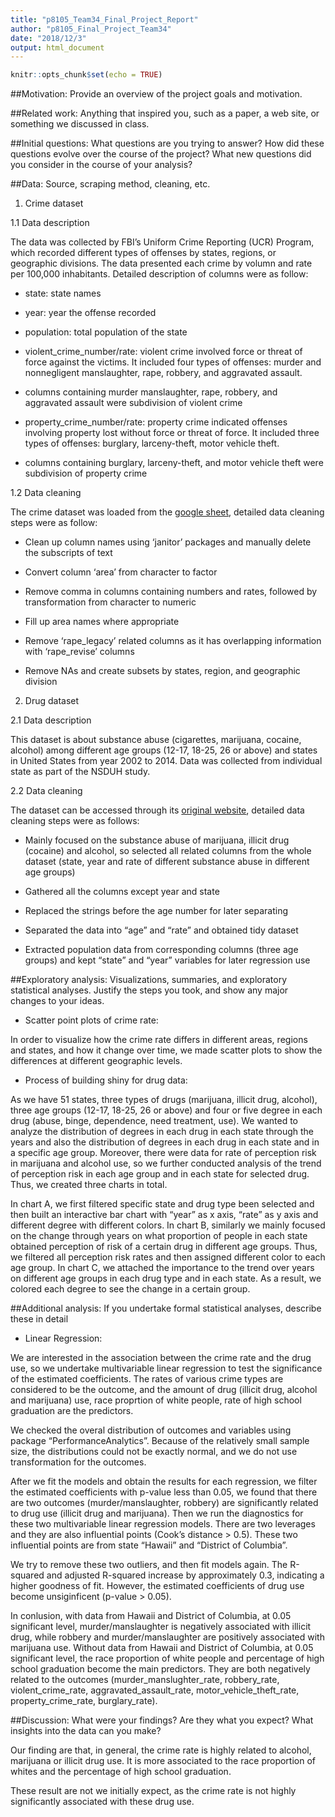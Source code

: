 ```yaml
---
title: "p8105_Team34_Final_Project_Report"
author: "p8105_Final_Project_Team34"
date: "2018/12/3"
output: html_document
---
```


```r
knitr::opts_chunk$set(echo = TRUE)
```

##Motivation: Provide an overview of the project goals and motivation.



##Related work: Anything that inspired you, such as a paper, a web site, or something we discussed in class.



##Initial questions: What questions are you trying to answer? How did these questions evolve over the course of the project? What new questions did you consider in the course of your analysis?


##Data: Source, scraping method, cleaning, etc.

1. Crime dataset

1.1 Data description

The data was collected by FBI's Uniform Crime Reporting (UCR) Program, which recorded different types of offenses by states, regions, or geographic divisions. The data presented each crime by volumn and rate per 100,000 inhabitants. Detailed description of columns were as follow:

 * state: state names
 
 * year: year the offense recorded
 
 * population: total population of the state
 
 * violent_crime_number/rate: violent crime involved force or threat of force against the victims. It included four types of offenses: murder and nonnegligent manslaughter, rape, robbery, and aggravated assault. 
 
 * columns containing murder manslaughter, rape, robbery, and aggravated assault were subdivision of violent crime
 
 * property_crime_number/rate: property crime indicated offenses involving property lost without force or threat of force. It included three types of offenses: burglary, larceny-theft, motor vehicle theft.
 
 * columns containing burglary, larceny-theft, and motor vehicle theft were subdivision of property crime

1.2 Data cleaning 

The crime dataset was loaded from the [google sheet](https://docs.google.com/spreadsheets/d/1iYhSFxs_IdRDrfrn1xqdK6uesNKWRjCIJ2GYloO0Ll8/edit#gid=249460096), detailed data cleaning steps were as follow:

 * Clean up column names using 'janitor' packages and manually delete the subscripts of text
 
 * Convert column 'area' from character to factor
 
 * Remove comma in columns containing numbers and rates, followed by transformation from character to numeric
 
 * Fill up area names where appropriate
 
 * Remove 'rape_legacy' related columns as it has overlapping information with 'rape_revise' columns
 
 * Remove NAs and create subsets by states, region, and geographic division

2. Drug dataset

2.1 Data description

This dataset is about substance abuse (cigarettes, marijuana, cocaine, alcohol) among different age groups (12-17, 18-25, 26 or above) and states in United States from year 2002 to 2014. Data was collected from individual state as part of the NSDUH study. 

2.2 Data cleaning

The dataset can be accessed through its [original website](https://think.cs.vt.edu/corgis/csv/drugs/drugs.html), detailed data cleaning steps were as follows: 
 
 * Mainly focused on the substance abuse of marijuana, illicit drug (cocaine) and alcohol, so selected all related columns from the whole dataset (state, year and rate of different substance abuse in different age groups)
 
 * Gathered all the columns except year and state
 
 * Replaced the strings before the age number for later separating
 
 * Separated the data into “age” and “rate” and obtained tidy dataset
 
 * Extracted population data from corresponding columns (three age groups) and kept “state” and “year” variables for later regression use
 

##Exploratory analysis: Visualizations, summaries, and exploratory statistical analyses. Justify the steps you took, and show any major changes to your ideas.

* Scatter point plots of crime rate:

In order to visualize how the crime rate differs in different areas, regions and states, and how it change over time, we made scatter plots to show the differences at different geographic levels.

* Process of building shiny for drug data:

As we have 51 states, three types of drugs (marijuana, illicit drug, alcohol), three age groups (12-17, 18-25, 26 or above) and four or five degree in each drug (abuse, binge, dependence, need treatment, use). We wanted to analyze the distribution of degrees in each drug in each state through the years and also the distribution of degrees in each drug in each state and in a specific age group. Moreover, there were data for rate of perception risk in marijuana and alcohol use, so we further conducted analysis of the trend of perception risk in each age group and in each state for selected drug. Thus, we created three charts in total.

In chart A, we first filtered specific state and drug type been selected and then built an interactive bar chart with “year” as x axis, “rate” as y axis and different degree with different colors. In chart B, similarly we mainly focused on the change through years on what proportion of people in each state obtained perception of risk of a certain drug in different age groups. Thus, we filtered all perception risk rates and then assigned different color to each age group. In chart C, we attached the importance to the trend over years on different age groups in each drug type and in each state. As a result, we colored each degree to see the change in a certain group.





##Additional analysis: If you undertake formal statistical analyses, describe these in detail

* Linear Regression:

We are interested in the association between the crime rate and the drug use, so we undertake multivariable linear regression to test the significance of the estimated coefficients.
The rates of various crime types are considered to be the outcome, and the amount of drug (illicit drug, alcohol and marijuana) use, race proprtion of white people, rate of high school graduation are the predictors.

We checked the overal distribution of outcomes and variables using package "PerformanceAnalytics". Because of the relatively small sample size, the distributions could not be exactly normal, and we do not use transformation for the outcomes.

After we fit the models and obtain the results for each regression, we filter the estimated coefficients with p-value less than 0.05, we found that there are two outcomes (murder/manslaughter, robbery) are significantly related to drug use (illicit drug and marijuana). Then we run the diagnostics for these two multivariable linear regression models. There are two leverages and they are also influential points (Cook's distance > 0.5). These two influential points are from state "Hawaii" and "District of Columbia".

We try to remove these two outliers, and then fit models again. The R-squared and adjusted R-squared increase by approximately 0.3, indicating a higher goodness of fit. However, the estimated coefficients of drug use become unsiginficent (p-value > 0.05).

In conlusion, with data from Hawaii and District of Columbia, at 0.05 significant level, murder/manslaughter is negatively associated with illicit drug, while robbery and murder/manslaughter are positively associated with marijuana use. Without data from Hawaii and District of Columbia, at 0.05 significant level, the race proportion of white people and percentage of high school graduation become the main predictors. They are both negatively related to the outcomes (murder_manslughter_rate, robbery_rate, violent_crime_rate, aggravated_assault_rate, motor_vehicle_theft_rate, property_crime_rate, burglary_rate).

##Discussion: What were your findings? Are they what you expect? What insights into the data can you make?

Our finding are that, in general, the crime rate is highly related to alcohol, marijuana or illicit drug use. It is more associated to the race proportion of whites and the percentage of high school graduation.

These result are not we initially expect, as the crime rate is not highly significantly associated with these drug use.







